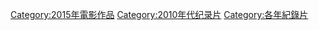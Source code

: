 [[Category:2015年電影作品|Category:2015年電影作品]]
[[Category:2010年代纪录片|Category:2010年代纪录片]]
[[Category:各年紀錄片|Category:各年紀錄片]]